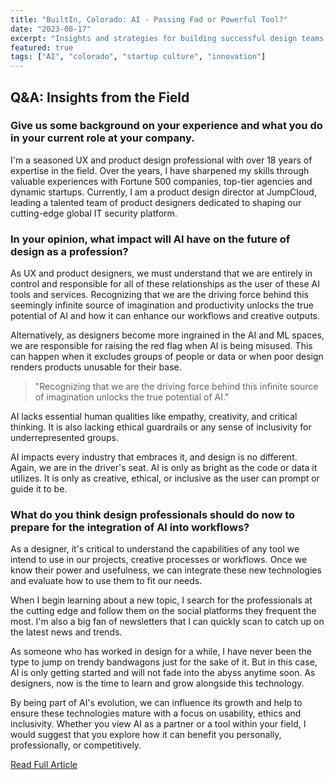 ```yaml
---
title: "BuiltIn, Colorado: AI - Passing Fad or Powerful Tool?"
date: "2023-08-17"
excerpt: "Insights and strategies for building successful design teams in Colorado's vibrant tech landscape, from startup culture to innovative collaboration."
featured: true
tags: ["AI", "colorado", "startup culture", "innovation"]
---
```


<HeroImage 
  src="/images/blog/built_in/built-in-colorado-logo-vector.png" 
  alt="Built In Colorado - Team collaboration" 
  caption="Modern design teams in Colorado blend startup culture with innovative approaches"
/>

## Q&A: Insights from the Field

### Give us some background on your experience and what you do in your current role at your company.

I'm a seasoned UX and product design professional with over 18 years of expertise in the field. Over the years, I have sharpened my skills through valuable experiences with Fortune 500 companies, top-tier agencies and dynamic startups. Currently, I am a product design director at JumpCloud, leading a talented team of product designers dedicated to shaping our cutting-edge global IT security platform.

### In your opinion, what impact will AI have on the future of design as a profession?

As UX and product designers, we must understand that we are entirely in control and responsible for all of these relationships as the user of these AI tools and services. Recognizing that we are the driving force behind this seemingly infinite source of imagination and productivity unlocks the true potential of AI and how it can enhance our workflows and creative outputs.

Alternatively, as designers become more ingrained in the AI and ML spaces, we are responsible for raising the red flag when AI is being misused. This can happen when it excludes groups of people or data or when poor design renders products unusable for their base.

> "Recognizing that we are the driving force behind this infinite source of imagination unlocks the true potential of AI."

AI lacks essential human qualities like empathy, creativity, and critical thinking. It is also lacking ethical guardrails or any sense of inclusivity for underrepresented groups. 

AI impacts every industry that embraces it, and design is no different. Again, we are in the driver's seat. AI is only as bright as the code or data it utilizes. It is only as creative, ethical, or inclusive as the user can prompt or guide it to be.

### What do you think design professionals should do now to prepare for the integration of AI into workflows?

As a designer, it's critical to understand the capabilities of any tool we intend to use in our projects, creative processes or workflows. Once we know their power and usefulness, we can integrate these new technologies and evaluate how to use them to fit our needs. 

When I begin learning about a new topic, I search for the professionals at the cutting edge and follow them on the social platforms they frequent the most. I'm also a big fan of newsletters that I can quickly scan to catch up on the latest news and trends. 

As someone who has worked in design for a while, I have never been the type to jump on trendy bandwagons just for the sake of it. But in this case, AI is only getting started and will not fade into the abyss anytime soon. As designers, now is the time to learn and grow alongside this technology.

By being part of AI's evolution, we can influence its growth and help to ensure these technologies mature with a focus on usability, ethics and inclusivity. Whether you view AI as a partner or a tool within your field, I would suggest that you explore how it can benefit you personally, professionally, or competitively.

<div className="text-center mt-12">
  <a 
    href="https://www.builtincolorado.com/articles/powerful-tool-or-passing-fad-two-colorado-pros-weigh-future-ai"
    target="_blank"
    rel="noopener noreferrer"
    className="text-white hover:text-accent transition-colors duration-300 text-sm font-medium no-underline !border-b-0 hover:!border-b-0"
  >
    Read Full Article
  </a>
</div>
